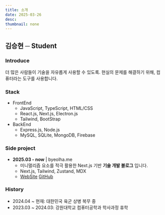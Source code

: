 ```yaml
---
title: 소개
date: 2025-03-26
desc:
thumbnail: none
---
```


## 김승현 ─ Student

### Introduce

더 많은 사람들이 기술을 자유롭게 사용할 수 있도록.
현실의 문제를 해결하기 위해, 컴퓨터라는 도구를 사용합니다.

### Stack

-   FrontEnd
    -   JavaScript, TypeScript, HTML/CSS
    -   React.js, Next.js, Electron.js
    -   Tailwind, BootStrap
-   BackEnd
    -   Express.js, Node.js
    -   MySQL, SQLite, MongoDB, Firebase

### Side project

-   **2025.03 - now** | byeolha.me
    -   미니멀리즘 요소를 적극 활용한 Next.js 기반 **기술 개발 블로그** 입니다.
    -   Next.js, Tailwind, Zustand, MDX
    -   [WebSite](https://byeolha.me) [GitHub](https://github.com/ZETA-A/byeolha.me)

### History

-   2024.04 ~ 현재: 대한민국 육군 상병 복무 중
-   2023.03 ~ 2024.03: 강원대학교 컴퓨터공학과 학사과정 휴학
